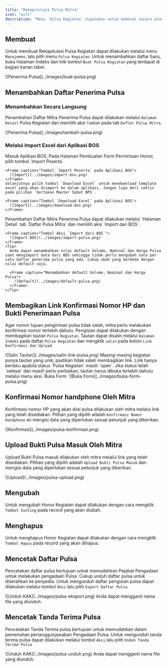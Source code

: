 ```yaml
---
title: "Rekapitulasi Pulsa Mitra"
icon: "wifi"
description: "Menu `Pulsa Kegiatan` digunakan untuk membuat secara otomatis Tanda terima pulsa dan melakukan rekapitulasi bulanan Penggantian Pulsa yang diterima oleh Mitra."
---
```


## Membuat

Untuk membuat Rekapitulasi Pulsa Kegiatan dapat dilakukan melalui menu `Manajemen`, lalu pilih menu `Pulsa Kegiatan`. Untuk menambahkan daftar baru, buka Halaman Indeks dan klik tombol `Buat Pulsa Kegiatan` yang terdapat di bagian kanan tabel.

<Frame caption="Tampilan Menambahkan Pulsa Kegiatan">
  ![Penerima Pulsa](../images/buat-pulsa.png)
</Frame>

## Menambahkan Daftar Penerima Pulsa

### Menambahkan Secara Langsung

Penambahan Daftar Mitra Penerima Pulsa dapat dilakukan melalui `Halaman Detail` Pulsa Kegiatan dan memilih aksi `Tambah` pada tab `Daftar Pulsa Mitra`.

<Frame caption="Tampilan Penambahan Mitra Penerima Pulsa">
  ![Penerima Pulsa](../images/tambah-pulsa.png)
</Frame>

### Melalui Import Excel dari Aplikasi BOS

<Steps>
  <Step title="Download Template dari BOS">
    Masuk Aplikasi BOS, Pada Halaman Pembuatan Form Permintaan Honor, pilih tombol `Import Peserta`.

    <Frame caption="Tombol `Import Peserta` pada Aplikasi BOS">
      ![Import](../images/import-bos.png)
    </Frame>
    Selanjutnya pilih tombol `Download Excel` untuk mendownload template excel yang akan diimport ke dalam aplikasi. Jangan lupa beri ceklis pada pilihan `Sertakan Master Sobat BPS`.

    <Frame caption="Tombol `Download Excel` pada Aplikasi BOS">
      ![Import](../images/download-bos.png)
    </Frame>
  </Step>
  <Step title="Tambahkan Daftar Mitra Penerima Pulsa">
    Penambahan Daftar Mitra Penerima Pulsa dapat dilakukan melalui `Halaman Detail` tab `Daftar Pulsa Mitra` dan memilih aksi `Import dari BOS`.

    <Frame caption="Tombol Aksi `Import dari BOS`">
      ![Import BOS](../images/import-pulsa.png)
    </Frame>
    <Tip>
      Anda dapat menambahkan nilai default Volume, Nominal dan Harga Pulsa saat mengimport data dari BOS sehingga tidak perlu mengubah satu per satu daftar penerima pulsa yang ada. Cukup ubah yang berbeda dengan nilai default saja.

      <Frame caption="Menambahkan default Volume, Nominal dan Harga Pulsa">
        ![Default](../images/default-pulsa.png)
      </Frame>
    </Tip>
  </Step>
</Steps>

## Membagikan Link Konfirmasi Nomor HP dan Bukti Penerimaan Pulsa

Agar nomor tujuan pengiriman pulsa tidak salah, mitra perlu melakukan konfirmasi nomor terlebih dahulu. Pengisian dapat dilakukan dengan membagikan tautan `Pulsa Kegiatan`. Tautan dapat disalin melalui `Halaman Indeks` pada daftar `Pulsa Kegiatan` dan mengklik `salin` pada kolom `Link Konfirmasi dan Upload`

<Frame caption="Tampilan Menyalin Tautan ">
  ![Salin Tautan](../images/salin-link-pulsa.png)
</Frame>

<Warning>
  Masing-masing kegiatan punya tautan yang unik, pastikan tidak salah membagikan link.
</Warning>

<Warning>
  Link hanya berlaku apabila status `Pulsa Kegiatan` masih `open`. Jika status telah `selesai` dan masih perlu perbaikan, tautan harus dibuka terlebih dahulu melalui menu aksi `Buka Form`

  <Frame caption="Tampilan Buka Form">
    ![Buka Form](../images/buka-form-pulsa.png)
  </Frame>
</Warning>

## Konfirmasi Nomor handphone Oleh Mitra

Konfirmasi nomor HP yang akan diisi pulsa dilakukan oleh mitra melalui link yang telah disediakan. Pilihan yang dipilih adalah `Konfirmasi Nomor Handphone` an mengisi data yang diperlukan sesuai petunjuk yang diberikan.

<Frame caption="Pilihan Konfirmasi Nomor Handphone">
  ![Konfirmasi](../images/pulsa-konfirmasi.png)
</Frame>

## Upload Bukti Pulsa Masuk Oleh Mitra

Upload Bukti Pulsa masuk dilakukan oleh mitra melalui link yang telah disediakan. Pilihan yang dipilih adalah `Upload Bukti Pulsa Masuk` dan mengisi data yang diperlukan sesuai petunjuk yang diberikan.

<Frame caption="Pilihan Upload Bukti Pulsa Masuk">
  ![Upload](../images/pulsa-upload.png)
</Frame>

## Mengubah

Untuk mengubah Honor Kegiatan dapat dilakukan dengan cara mengklik `Tombol Sunting` pada record yang akan diubah.

## Menghapus

Untuk menghapus Honor Kegiatan dapat dilakukan dengan cara mengklik `Tombol Hapus` pada record yang akan dihapus.

## Mencetak Daftar Pulsa

Pencetakan daftar pulsa bertujuan untuk memudahkan Pejabat Pengadaan untuk melakukan pengadaan Pulsa. Cukup unduh daftar pulsa untuk diserahkan ke penyedia. Untuk mengunduh daftar pengisian pulsa dapat dilakukan melalui tombol `Aksi` lalu pilih `Export Daftar Pulsa`

<Frame caption="Tampilan Cetak">
  ![Unduh KAK](../images/pulsa-eksport.png)
</Frame>

<Tip>
  Anda dapat mengganti nama file yang diunduh.
</Tip>

## Mencetak Tanda Terima Pulsa

Pencetakan Tanda Terima pulsa bertujuan untuk memudahkan dalam pemenuhan pertanggunjawaban Pengadaan Pulsa. Untuk mengunduh tanda terima pulsa dapat dilakukan melalui tombol `Aksi` lalu pilih `Unduh Tanda Terima Pulsa`

<Frame caption="Tampilan Cetak">
  ![Unduh KAK](../images/pulsa-unduh.png)
</Frame>

<Tip>
  Anda dapat mengganti nama file yang diunduh.
</Tip>